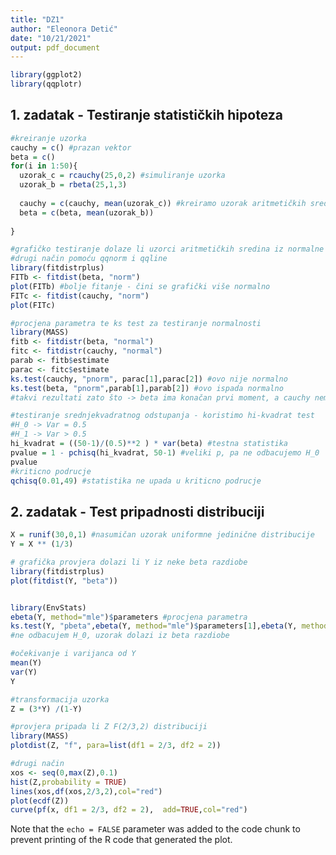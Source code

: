 ```yaml
---
title: "DZ1"
author: "Eleonora Detić"
date: "10/21/2021"
output: pdf_document
---
```



```r
library(ggplot2)
library(qqplotr)
```

## 1. zadatak - Testiranje statističkih hipoteza

```r
#kreiranje uzorka
cauchy = c() #prazan vektor
beta = c() 
for(i in 1:50){
  uzorak_c = rcauchy(25,0,2) #simuliranje uzorka
  uzorak_b = rbeta(25,1,3)
  
  cauchy = c(cauchy, mean(uzorak_c)) #kreiramo uzorak aritmetičkih sredina
  beta = c(beta, mean(uzorak_b))
  
}

#grafičko testiranje dolaze li uzorci aritmetičkih sredina iz normalne razdiobe
#drugi način pomoću qqnorm i qqline 
library(fitdistrplus)
FITb <- fitdist(beta, "norm")    
plot(FITb) #bolje fitanje - čini se grafički više normalno
FITc <- fitdist(cauchy, "norm")    
plot(FITc) 

#procjena parametra te ks test za testiranje normalnosti
library(MASS)
fitb <- fitdistr(beta, "normal")
fitc <- fitdistr(cauchy, "normal")
parab <- fitb$estimate
parac <- fitc$estimate
ks.test(cauchy, "pnorm", parac[1],parac[2]) #ovo nije normalno
ks.test(beta, "pnorm",parab[1],parab[2]) #ovo ispada normalno
#takvi rezultati zato što -> beta ima konačan prvi moment, a cauchy nema 

#testiranje srednjekvadratnog odstupanja - koristimo hi-kvadrat test
#H_0 -> Var = 0.5
#H_1 -> Var > 0.5
hi_kvadrat = ((50-1)/(0.5)**2 ) * var(beta) #testna statistika
pvalue = 1 - pchisq(hi_kvadrat, 50-1) #veliki p, pa ne odbacujemo H_0
pvalue
#kriticno podrucje
qchisq(0.01,49) #statistika ne upada u kriticno podrucje
```

## 2. zadatak - Test pripadnosti distribuciji

```r
X = runif(30,0,1) #nasumičan uzorak uniformne jedinične distribucije
Y = X ** (1/3)

# grafička provjera dolazi li Y iz neke beta razdiobe
library(fitdistrplus)
plot(fitdist(Y, "beta"))


library(EnvStats) 
ebeta(Y, method="mle")$parameters #procjena parametra 
ks.test(Y, "pbeta",ebeta(Y, method="mle")$parameters[1],ebeta(Y, method="mle")$parameters[2])
#ne odbacujem H_0, uzorak dolazi iz beta razdiobe

#očekivanje i varijanca od Y
mean(Y)
var(Y)
Y

#transformacija uzorka
Z = (3*Y) /(1-Y)

#provjera pripada li Z F(2/3,2) distribuciji
library(MASS)
plotdist(Z, "f", para=list(df1 = 2/3, df2 = 2))

#drugi način
xos <- seq(0,max(Z),0.1)
hist(Z,probability = TRUE)
lines(xos,df(xos,2/3,2),col="red")
plot(ecdf(Z))
curve(pf(x, df1 = 2/3, df2 = 2),  add=TRUE,col="red")
```


Note that the `echo = FALSE` parameter was added to the code chunk to prevent printing of the R code that generated the plot.












